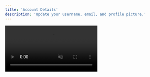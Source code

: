 ```yaml
---
title: 'Account Details'
description: 'Update your username, email, and profile picture.'
---
```


<video autoplay="true" muted="true" loop playsinline className="w-full aspect-video" src="/videos/guides_update_username.mp4" />
To manage your account details, go to the Settings tab and select "Profile" from the sidebar.

From here, you can:
* Update your username.
* Update your email address.
* Update your profile picture.